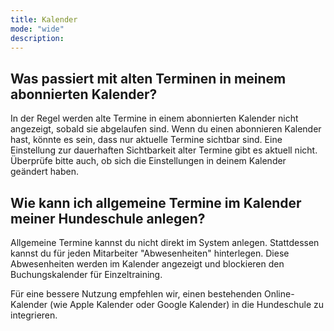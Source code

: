 ```yaml
---
title: Kalender
mode: "wide"
description: 
---
```


## Was passiert mit alten Terminen in meinem abonnierten Kalender?

In der Regel werden alte Termine in einem abonnierten Kalender nicht angezeigt, sobald sie abgelaufen sind. Wenn du einen abonnieren Kalender hast, könnte es sein, dass nur aktuelle Termine sichtbar sind. Eine Einstellung zur dauerhaften Sichtbarkeit alter Termine gibt es aktuell nicht. Überprüfe bitte auch, ob sich die Einstellungen in deinem Kalender geändert haben.

## Wie kann ich allgemeine Termine im Kalender meiner Hundeschule anlegen?

Allgemeine Termine kannst du nicht direkt im System anlegen. Stattdessen kannst du für jeden Mitarbeiter "Abwesenheiten" hinterlegen. Diese Abwesenheiten werden im Kalender angezeigt und blockieren den Buchungskalender für Einzeltraining. 

Für eine bessere Nutzung empfehlen wir, einen bestehenden Online-Kalender (wie Apple Kalender oder Google Kalender) in die Hundeschule zu integrieren.

